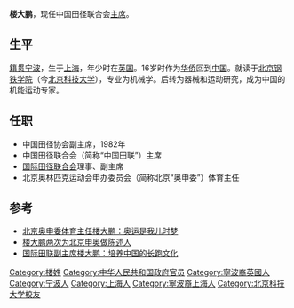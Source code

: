 '''楼大鹏'''{{BD|1936年|10月|}}，现任中国田径联合会[[主席|主席]]。

==生平==
[[籍贯|籍贯]][[宁波|宁波]]，生于[[上海|上海]]，年少时在[[英国|英国]]。16岁时作为[[华侨|华侨]]回到[[中国|中国]]。就读于[[北京钢铁学院|北京钢铁学院]]（今[[北京科技大学|北京科技大学]]），专业为机械学。后转为器械和运动研究，成为中国的机能运动专家。

==任职==
* 中国田径协会副主席，1982年
* 中国田径联合会（简称“中国田联”）主席
* [[国际田径联合会|国际田径联合会]]理事、副主席
* 北京奥林匹克运动会申办委员会（简称北京“奥申委”）体育主任

==参考==
* [http://sports.sohu.com/76/41/sports_news163344176.shtml 北京奥申委体育主任楼大鹏：奥运是我儿时梦] {{Wayback|url=http://sports.sohu.com/76/41/sports_news163344176.shtml |date=20160304213341 }}
* [http://www.thefirst.cn/90/2006-08-28/13864.htm 楼大鹏两次为北京申奥做陈述人]{{Dead link|date=2020年2月 |bot=InternetArchiveBot |fix-attempted=yes }}
* [http://news.xinhuanet.com/sports/2007-03/25/content_5892520.htm 国际田联副主席楼大鹏：培养中国的长跑文化]

{{DEFAULTSORT:L}}
[[Category:楼姓|Category:楼姓]]
[[Category:中华人民共和国政府官员|Category:中华人民共和国政府官员]]
[[Category:寧波裔英國人|Category:寧波裔英國人]]
[[Category:宁波人|Category:宁波人]]
[[Category:上海人|Category:上海人]]
[[Category:寧波裔上海人|Category:寧波裔上海人]]
[[Category:北京科技大学校友|Category:北京科技大学校友]]
